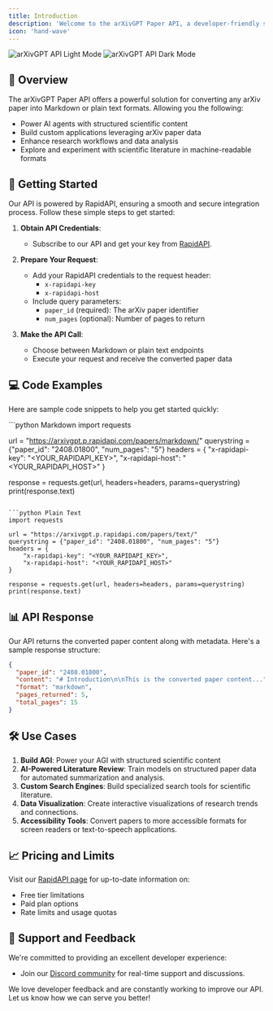 ```yaml
---
title: Introduction
description: 'Welcome to the arXivGPT Paper API, a developer-friendly solution for converting arXiv papers to Markdown or plain text formats.'
icon: 'hand-wave'
---
```


<img
  className="block dark:hidden"
  src="/images/hero-light.png"
  alt="arXivGPT API Light Mode"
/>
<img
  className="hidden dark:block"
  src="/images/hero-dark.png"
  alt="arXivGPT API Dark Mode"
/>

## 👋 Overview

The arXivGPT Paper API offers a powerful solution for converting any arXiv paper into Markdown or plain text formats. Allowing you the following:

- Power AI agents with structured scientific content
- Build custom applications leveraging arXiv paper data
- Enhance research workflows and data analysis
- Explore and experiment with scientific literature in machine-readable formats

## 🚀 Getting Started

Our API is powered by RapidAPI, ensuring a smooth and secure integration process. Follow these simple steps to get started:

1. **Obtain API Credentials**: 
   - Subscribe to our API and get your key from [RapidAPI](https://rapidapi.com/arxivgpt-arxivgpt-default/api/arxivgpt).

2. **Prepare Your Request**:
   - Add your RapidAPI credentials to the request header:
     - `x-rapidapi-key`
     - `x-rapidapi-host`
   - Include query parameters:
     - `paper_id` (required): The arXiv paper identifier
     - `num_pages` (optional): Number of pages to return

3. **Make the API Call**:
   - Choose between Markdown or plain text endpoints
   - Execute your request and receive the converted paper data

## 💻 Code Examples

Here are sample code snippets to help you get started quickly:

<CodeGroup>
```python Markdown
import requests

url = "https://arxivgpt.p.rapidapi.com/papers/markdown/"
querystring = {"paper_id": "2408.01800", "num_pages": "5"}
headers = {
    "x-rapidapi-key": "<YOUR_RAPIDAPI_KEY>",
    "x-rapidapi-host": "<YOUR_RAPIDAPI_HOST>"
}

response = requests.get(url, headers=headers, params=querystring)
print(response.text)
```

```python Plain Text
import requests

url = "https://arxivgpt.p.rapidapi.com/papers/text/"
querystring = {"paper_id": "2408.01800", "num_pages": "5"}
headers = {
    "x-rapidapi-key": "<YOUR_RAPIDAPI_KEY>",
    "x-rapidapi-host": "<YOUR_RAPIDAPI_HOST>"
}

response = requests.get(url, headers=headers, params=querystring)
print(response.text)
```
</CodeGroup>

## 📊 API Response

Our API returns the converted paper content along with metadata. Here's a sample response structure:

```json
{
  "paper_id": "2408.01800",
  "content": "# Introduction\n\nThis is the converted paper content...",
  "format": "markdown",
  "pages_returned": 5,
  "total_pages": 15
}
```

## 🛠 Use Cases

1. **Build AGI**: Power your AGI with structured scientific content
1. **AI-Powered Literature Review**: Train models on structured paper data for automated summarization and analysis.
2. **Custom Search Engines**: Build specialized search tools for scientific literature.
3. **Data Visualization**: Create interactive visualizations of research trends and connections.
4. **Accessibility Tools**: Convert papers to more accessible formats for screen readers or text-to-speech applications.

## 📈 Pricing and Limits

Visit our [RapidAPI page](https://rapidapi.com/arxivgpt-arxivgpt-default/api/arxivgpt) for up-to-date information on:
- Free tier limitations
- Paid plan options
- Rate limits and usage quotas

## 🤝 Support and Feedback

We're committed to providing an excellent developer experience:

- Join our [Discord community](https://discord.gg/86efjr3a6f) for real-time support and discussions.

We love developer feedback and are constantly working to improve our API. Let us know how we can serve you better!